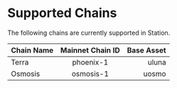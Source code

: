 # Supported Chains

The following chains are currently supported in Station.

| Chain Name | Mainnet Chain ID | Base Asset |
| :--------- | :--------------: | ---------: |
| Terra      |    phoenix-1     |      uluna |
| Osmosis    |    osmosis-1     |      uosmo |
